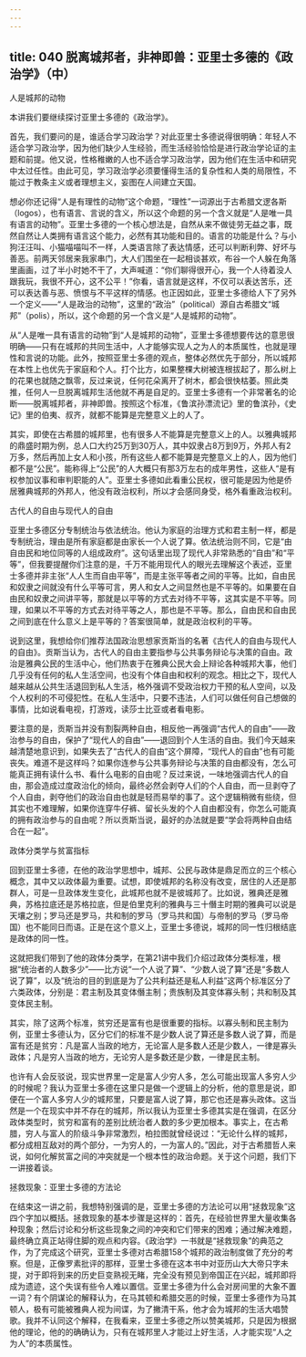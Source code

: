 ```yaml
---
---
---
```

title: 040 脱离城邦者，非神即兽：亚里士多德的《政治学》（中）
---







人是城邦的动物

本讲我们要继续探讨亚里士多德的《政治学》。

首先，我们要问的是，谁适合学习政治学？对此亚里士多德说得很明确：年轻人不适合学习政治学，因为他们缺少人生经验，而生活经验恰恰是进行政治学论证的主题和前提。他又说，性格稚嫩的人也不适合学习政治学，因为他们在生活中和研究中太过任性。由此可见，学习政治学必须要懂得生活的复杂性和人类的局限性，不能过于教条主义或者理想主义，妄图在人间建立天国。

想必你还记得“人是有理性的动物”这个命题，“理性”一词源出于古希腊文逻各斯（logos），也有语言、言说的含义，所以这个命题的另一个含义就是“人是唯一具有语言的动物”。亚里士多德的一个核心想法是，自然从来不做徒劳无益之事，既然自然让人类拥有语言这个能力，必然有其功能和目的。语言的功能是什么？与小狗汪汪叫、小猫喵喵叫不一样，人类语言除了表达情感，还可以判断利弊、好坏与善恶。前两天邻居来我家串门，大人们围坐在一起相谈甚欢，布谷一个人躲在角落里画画，过了半小时她不干了，大声喊道：“你们聊得很开心，我一个人待着没人跟我玩，我很不开心，这不公平！”你看，语言就是这样，不仅可以表达苦乐，还可以表达善与恶、愤恨与不平这样的情感。也正因如此，亚里士多德给人下了另外一个定义——“人是政治的动物”，这里的“政治”（political）源自古希腊文“城邦”（polis），所以，这个命题的另一个含义是“人是城邦的动物”。

从“人是唯一具有语言的动物”到“人是城邦的动物”，亚里士多德想要传达的意思很明确——只有在城邦的共同生活中，人才能够实现人之为人的本质属性，也就是理性和言说的功能。此外，按照亚里士多德的观点，整体必然优先于部分，所以城邦在本性上也优先于家庭和个人。打个比方，如果整棵大树被连根拔起了，那么树上的花果也就随之飘零，反过来说，任何花朵离开了树木，都会很快枯萎。照此类推，任何人一旦脱离城邦生活他就不再是自足的。亚里士多德有一个非常著名的论断——脱离城邦者，非神即兽。按照这个标准，《鲁滨孙漂流记》里的鲁滨孙，《史记》里的伯夷、叔齐，就都不能算是完整意义上的人了。

其实，即使在古希腊的城邦里，也有很多人不能算是完整意义上的人。以雅典城邦的鼎盛时期为例，总人口大约25万到30万人，其中奴隶占8万到9万，外邦人有2万多，然后再加上女人和小孩，所有这些人都不能算是完整意义上的人，因为他们都不是“公民”。能称得上“公民”的人大概只有那3万左右的成年男性，这些人“是有权参加议事和审判职能的人”。亚里士多德如此看重公民权，很可能是因为他是侨居雅典城邦的外邦人，他没有政治权利，所以才会感同身受，格外看重政治权利。


古代人的自由与现代人的自由

亚里士多德区分专制统治与依法统治。他认为家庭的治理方式和君主制一样，都是专制统治，理由是所有家庭都是由家长一个人说了算。依法统治则不同，它是“由自由民和地位同等的人组成政府”。这句话里出现了现代人非常熟悉的“自由”和“平等”，但我要提醒你们注意的是，千万不能用现代人的眼光去理解这个表述，亚里士多德并非主张“人人生而自由平等”，而是主张平等者之间的平等。比如，自由民和奴隶之间就没有什么平等可言，男人和女人之间显然也是不平等的。如果要在自由民和奴隶之间讲平等，那就是以平等的方式去对待不平等，这其实是不平等。同理，如果以不平等的方式去对待平等之人，那也是不平等。那么，自由民和自由民之间到底在什么意义上是平等的？答案很简单，就是政治权利的平等。

说到这里，我想给你们推荐法国政治思想家贡斯当的名著《古代人的自由与现代人的自由》。贡斯当认为，古代人的自由主要指参与公共事务辩论与决策的自由。政治是雅典公民的生活中心，他们热衷于在雅典公民大会上辩论各种城邦大事，他们几乎没有任何的私人生活空间，也没有个体自由和权利的观念。相比之下，现代人越来越从公共生活退回到私人生活，格外强调不受政治权力干预的私人空间，以及个人权利的不可侵犯性。在私人生活中，只要不违法，人们可以做任何自己想做的事情，比如说看电视，打游戏，读莎士比亚或者看电影。

要注意的是，贡斯当并没有割裂两种自由，相反他一再强调“古代人的自由”——政治参与的自由，保护了“现代人的自由”——退回到个人生活的自由。我们今天越来越清楚地意识到，如果失去了“古代人的自由”这个屏障，“现代人的自由”也有可能丧失。难道不是这样吗？如果你连参与公共事务辩论与决策的自由都没有，怎么可能真正拥有读什么书、看什么电影的自由呢？反过来说，一味地强调古代人的自由，那会造成过度政治化的倾向，最终必然会剥夺人们的个人自由，而一旦剥夺了个人自由，剥夺他们的政治自由也就是轻而易举的事了。这个逻辑稍微有些绕，但其实也不难理解，如果你连穿牛仔裤、留长头发的个人自由都没有，你怎么可能真的拥有政治参与的自由呢？所以贡斯当说，最好的办法就是要“学会将两种自由结合在一起”。


政体分类学与贫富指标

回到亚里士多德，在他的政治学思想中，城邦、公民与政体是鼎足而立的三个核心概念，其中又以政体最为重要。试想，即使城邦的名称没有改变，居住的人还是那群人，可是一旦政体发生变化，此城邦也就不是彼城邦了。比如说，雅典还是雅典，苏格拉底还是苏格拉底，但是伯里克利的雅典与三十僭主时期的雅典可以说是天壤之别；罗马还是罗马，共和制的罗马（罗马共和国）与帝制的罗马（罗马帝国）也不能同日而语。正是在这个意义上，亚里士多德说，城邦的同一性归根结底是政体的同一性。

这就把我们带到了他的政体分类学，在第21讲中我们介绍过政体分类标准，根据“统治者的人数多少”——比方说“一个人说了算”、“少数人说了算”还是“多数人说了算”，以及“统治的目的到底是为了公共利益还是私人利益”这两个标准区分了六类政体，分别是：君主制及其变体僭主制；贵族制及其变体寡头制；共和制及其变体民主制。

其实，除了这两个标准，贫穷还是富有也是很重要的指标。以寡头制和民主制为例，亚里士多德认为，区分它们的标准不是少数人说了算还是多数人说了算，而是富有还是贫穷：凡是富人当政的地方，无论富人是多数人还是少数人，一律是寡头政体；凡是穷人当政的地方，无论穷人是多数还是少数，一律是民主制。

也许有人会反驳说，现实世界里一定是富人少穷人多，怎么可能出现富人多穷人少的时候呢？我认为亚里士多德在这里只是做一个逻辑上的分析，他的意思是说，即便在一个富人多穷人少的城邦里，只要是富人说了算，那它也还是寡头政体。这当然是一个在现实中并不存在的城邦，所以我认为亚里士多德其实是在强调，在区分政体类型时，贫穷和富有的差别比统治者人数的多少更加根本。事实上，在古希腊，穷人与富人的阶级斗争非常激烈，柏拉图就曾经说过：“无论什么样的城邦，都分成相互敌对的两个部分，一为穷人的，一为富人的。”因此，对于古希腊哲人来说，如何化解贫富之间的冲突就是一个根本性的政治命题。关于这个问题，我们下一讲接着谈。


拯救现象：亚里士多德的方法论

在结束这一讲之前，我想特别强调的是，亚里士多德的方法论可以用“拯救现象”这四个字加以概括。拯救现象的基本步骤是这样的：首先，在经验世界里大量收集各种现象；然后讨论和分析这些现象之间的冲突和它们带来的困难；通过解决难题，最终确立真正站得住脚的观点和内容。《政治学》一书就是“拯救现象”的典范之作，为了完成这个研究，亚里士多德对古希腊158个城邦的政治制度做了充分的考察。但是，正像罗素批评的那样，亚里士多德在这本书中对亚历山大大帝只字未提，对于即将到来的历史巨变熟视无睹，完全没有预见到帝国正在兴起，城邦即将成为遗迹，这个失误有些令人难以置信。亚里士多德为什么会对房间里的大象不置一词？有个阴谋论的解释认为，在马其顿和希腊交恶的时候，亚里士多德作为马其顿人，极有可能被雅典人视为间谍，为了撇清干系，他才会为城邦的生活大唱赞歌。我并不认同这个解释，在我看来，亚里士多德之所以赞美城邦，只是因为根据他的理论，他的的确确认为，只有在城邦里人才能过上好生活，人才能实现“人之为人”的本质属性。